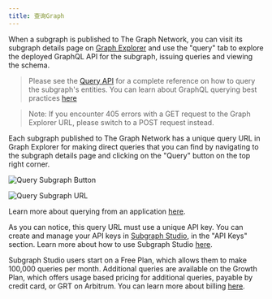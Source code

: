 ```yaml
---
title: 查询Graph
---
```


When a subgraph is published to The Graph Network, you can visit its subgraph details page on [Graph Explorer](https://thegraph.com/explorer) and use the "query" tab to explore the deployed GraphQL API for the subgraph, issuing queries and viewing the schema.

> Please see the [Query API](/subgraphs/querying/graphql-api/) for a complete reference on how to query the subgraph's entities. You can learn about GraphQL querying best practices [here](/subgraphs/querying/best-practices/)

> Note: If you encounter 405 errors with a GET request to the Graph Explorer URL, please switch to a POST request instead.

Each subgraph published to The Graph Network has a unique query URL in Graph Explorer for making direct queries that you can find by navigating to the subgraph details page and clicking on the "Query" button on the top right corner.

![Query Subgraph Button](/img/query-button-screenshot.png)

![Query Subgraph URL](/img/query-url-screenshot.png)

Learn more about querying from an application [here](/subgraphs/querying/from-an-application/).

As you can notice, this query URL must use a unique API key. You can create and manage your API keys in [Subgraph Studio](https://thegraph.com/studio), in the "API Keys" section. Learn more about how to use Subgraph Studio [here](/deploying/subgraph-studio/).

Subgraph Studio users start on a Free Plan, which allows them to make 100,000 queries per month. Additional queries are available on the Growth Plan, which offers usage based pricing for additional queries, payable by credit card, or GRT on Arbitrum. You can learn more about billing [here](/subgraphs/billing/).
